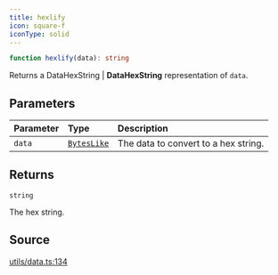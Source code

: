 ```yaml
---
title: hexlify
icon: square-f
iconType: solid
---
```


```ts
function hexlify(data): string
```

Returns a DataHexString | **DataHexString** representation of `data`.

## Parameters

| Parameter | Type | Description |
| :------ | :------ | :------ |
| `data` | [`BytesLike`](/sdk/content/type-aliases/BytesLike) | The data to convert to a hex string. |

## Returns

`string`

The hex string.

## Source

[utils/data.ts:134](https://github.com/dominant-strategies/quais.js/blob/191734f84dfad16356d604ee17f04ede3d7ccb03/src/utils/data.ts#L134)
